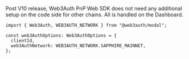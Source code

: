 Post V10 release, Web3Auth PnP Web SDK does not need any additional setup on the code side for other
chains. All is handled on the Dashboard.

```tsx
import { Web3Auth, WEB3AUTH_NETWORK } from "@web3auth/modal";

const web3AuthOptions: Web3AuthOptions = {
  clientId,
  web3AuthNetwork: WEB3AUTH_NETWORK.SAPPHIRE_MAINNET,
};
```
